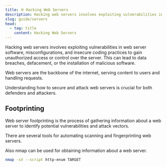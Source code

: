 ```yaml
---
title: 🌐 Hacking Web Servers
description: Hacking web servers involves exploiting vulnerabilities in web server software, misconfigurations, and insecure coding practices to gain unauthorized access or control over the server. This can lead to data breaches, defacement, or the installation of malicious software.
slug: guide/servers
head:
  - tag: title
    content: Hacking Web Servers
---
```



Hacking web servers involves exploiting vulnerabilities in web server software, misconfigurations, and insecure coding practices to gain unauthorized access or control over the server. This can lead to data breaches, defacement, or the installation of malicious software.

Web servers are the backbone of the internet, serving content to users and handling requests.

Understanding how to secure and attack web servers is crucial for both defenders and attackers.

## Footprinting

Web server footprinting is the process of gathering information about a web server to identify potential vulnerabilities and attack vectors.

There are several tools for automating scanning and fingerprinting web servers.

Also nmap can be used for obtaining information about a web server.

```sh
nmap -sV --script http-enum TARGET
```

<LinkCard
  title="Ghost Eye"
  href="https://github.com/BullsEye0/ghost_eye"
  target="_blank"
/>

<LinkCard
  title="Skipfish"
  href="https://www.kali.org/tools/skipfish/"
  target="_blank"
/>

<LinkCard
  title="httprecon"
  href="https://www.computec.ch/projekte/httprecon/"
  target="_blank"
/>

<LinkCard
  title="ID Serve"
  href="https://www.grc.com/id/idserve.htm"
  target="_blank"
/>

<LinkCard
  title="uniscan"
  href="https://sourceforge.net/projects/uniscan/"
  target="_blank"
/>
